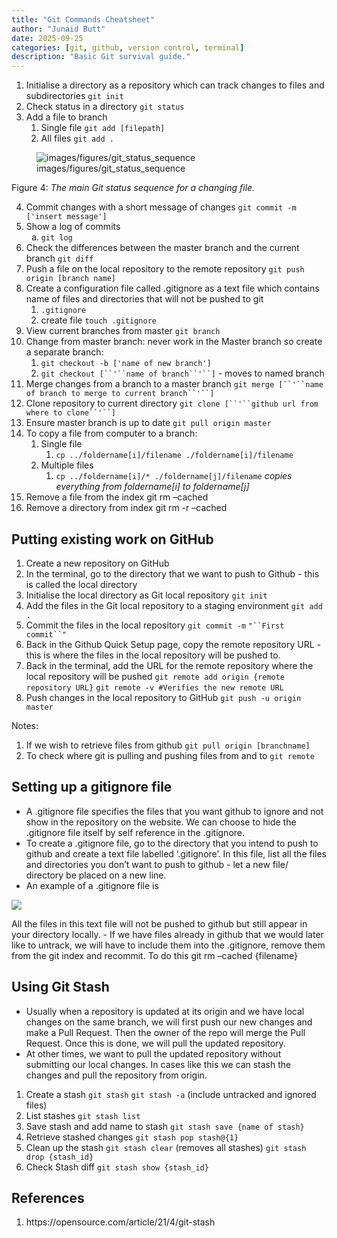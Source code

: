 ```yaml
---
title: "Git Commands Cheatsheet"
author: "Junaid Butt"
date: 2025-09-25
categories: [git, github, version control, terminal]
description: "Basic Git survival guide."
---
```


1. Initialise a directory as a repository which can track changes to files and subdirectories
    `git init` 
2. Check status in a directory 
    `git status`
3. Add a file to branch
    1. Single file
        `git add [filepath]`
    2. All files
         `git add .`


![images/figures/git_status_sequence](https://softcover.s3.amazonaws.com/636/learn_enough_git/images/figures/git_status_sequence.png)


Figure 4: *The main Git status sequence for a changing file.*

4. Commit changes with a short message of changes
   `git commit -m ['insert message']`
5. Show a log of commits
    a. `git log`
6. Check the differences between the master branch and the current branch
   `git diff`
7. Push a file on the local repository to the remote repository
   `git push origin [branch name]`
8. Create a configuration file called .gitignore as a text file which contains name of files and directories that will not be pushed to git
    1. `.gitignore`
    2. create file `touch .gitignore`
9.  View current branches from master
    `git branch`
10. Change from master branch: never work in the Master branch so create a separate branch:
    1. `git checkout -b ['name of new branch']`
    2. `git checkout [``'``name of branch``'``]` - moves to named branch
11. Merge changes from a branch to a master branch
    `git merge [``'``name of branch to merge to current branch``'``]`
12. Clone repository to current directory
    `git clone [``'``github url from where to clone``'``]`
13. Ensure master branch is up to date
    `git pull origin master`
14. To copy a file from computer to a branch:
    1. Single file
        1. `cp ../foldername[i]/filename ./foldername[i]/filename`
    2. Multiple files
        1. `cp ../foldername[i]/* ./foldername[j]/filename` 
             *copies everything from foldername[i] to foldername[j]* 
15. Remove a file from the index
    git rm --cached <filename>
16. Remove a directory from index
    git rm -r --cached <foldername>

## Putting existing work on GitHub

1. Create a new repository on GitHub
2. In the terminal, go to the directory that we want to push to Github - this is called the local directory
3. Initialise the local directory as Git local repository 
    `git init` 
4. Add the files in the Git local repository to a staging environment
    `git add .` 
5. Commit the files in the local repository
    `git commit -m` `"``First commit``"`
6. Back in the Github Quick Setup page, copy the remote repository URL - this is where the files in the local repository will be pushed to. 
7. Back in the terminal, add the URL for the remote repository where the local repository will be pushed
    `git remote add origin {remote repository URL}`
    `git remote -v #Verifies the new remote URL` 
8. Push changes in the local repository to GitHub
    `git push -u origin master` 

Notes:

1. If we wish to retrieve files from github
    `git pull origin [branchname]` 
2. To check where git is pulling and pushing files from and to
    `git remote`

## Setting up a gitignore file
- A .gitignore file specifies the files that you want github to ignore and not show in the repository on the website. We can choose to hide the .gitignore file itself by self reference in the .gitignore.
- To create a .gitignore file, go to the directory that you intend to push to github and create a text file labelled ‘.gitignore’. In this file, list all the files and directories you don’t want to push to github - let a new file/ directory be placed on a new line.
- An example of a .gitignore file is 


![](https://paper-attachments.dropbox.com/s_8C722D3AA9F02C6DDE84CC7E149F0C51663BDDA23D18F23CB693CF982C3EA0E3_1590354065361_Screenshot+2020-05-24+at+22.01.00.png)


All the files in this text file will not be pushed to github but still appear in your directory locally.
- If we have files already in github that we would later like to untrack, we will have to include them into the .gitignore, remove them from the git index and recommit. To do this
    git rm --cached {filename}


## Using Git Stash

- Usually when a repository is updated at its origin and we have local changes on the same branch, we will first push our new changes and make a Pull Request. Then the owner of the repo will merge the Pull Request. Once this is done, we will pull the updated repository.
- At other times, we want to pull the updated repository without submitting our local changes. In cases like this we can stash the changes and pull the repository from origin. 
1. Create a stash
    `git stash`
    `git stash -a` (include untracked and ignored files)
2. List stashes 
    `git stash list`
3. Save stash and add name to stash
    `git stash save {name of stash}`
4. Retrieve stashed changes
    `git stash pop stash@{1}`
5. Clean up the stash
    `git stash clear` (removes all stashes)
    `git stash drop {stash_id}`
6. Check Stash diff
    `git stash show {stash_id}`


## References

1. https://opensource.com/article/21/4/git-stash

